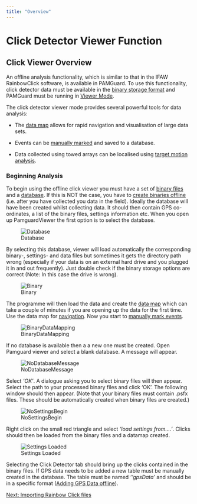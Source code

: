 ```yaml
---
title: "Overview"
---
```

Click Detector Viewer Function
==============================

Click Viewer Overview
---------------------

An offline analysis functionality, which is similar to that in the IFAW RainbowClick software, is available in PAMGuard. To use this functionality, click detector data must be available in the [binary storage format](../../../utilities/BinaryStore/docs/binarystore_overview.html) and PAMGuard must be running in [Viewer Mode](../../../overview/PamMasterHelp/docs/viewerMode.html).

The click detector viewer mode provides several powerful tools for data analysis:

*   The [data map](../../../utilities/datamap/docs/datamap.html) allows for rapid navigation and visualisation of large data sets.
    
*   Events can be [manually marked](offline_MarkingOutEvents.html) and saved to a database.
    
*   Data collected using towed arrays can be localised using [target motion analysis](../../../localisation/targetmotion/docs/targetmotion_overview.html).
    

### Beginning Analysis

To begin using the offline click viewer you must have a set of [binary files](../../../utilities/BinaryStore/docs/binarystore_overview.html) and a [database](../../../utilities/generalDatabaseHelp/docs/database_database.html). If this is NOT the case, you have to [create binaries offline](../../../utilities/BinaryStore/docs/CreateBinariesOffline.html) (i.e. after you have collected you data in the field). Ideally the database will have been created whilst collecting data. It should then contain GPS co-ordinates, a list of the binary files, settings information etc. When you open up PamguardViewer the first option is to select the database.  
  

![Database](images/Database.png)

  
  

By selecting this database, viewer will load automatically the corresponding binary-, settings- and data files but sometimes it gets the directory path wrong (especially if your data is on an external hard drive and you plugged it in and out frequently). Just double check if the binary storage options are correct (Note: In this case the drive is wrong).

  
  

![Binary](images/Binary.png)

  
  

The programme will then load the data and create the [data map](../../../utilities/datamap/docs/datamap.html) which can take a couple of minutes if you are opening up the data for the first time. Use the data map for [navigation](../../../detectors/clickDetectorHelp/docs/offline_Navigating.html). Now you start to [manually mark events](offline_MarkingOutEvents.html).

  
  

![BinaryDataMapping](images/BinaryDataMapping.png)

  
  

If no database is available then a a new one must be created. Open Pamguard viewer and select a blank database. A message will appear.

  
  

![NoDatabaseMessage](images/NoDatabaseMessage.png)

  
  

Select _'OK'_. A dialogue asking you to select binary files will then appear. Select the path to your processed binary files and click 'OK'. The following window should then appear. (Note that your binary files must contain .psfx files. These should be automatically created when binary files are created.)

  
  

![NoSettingsBegin](images/NoSettingsBegin.png)

  
  

Right click on the small red triangle and select _'load settings from....'_. Clicks should then be loaded from the binary files and a datamap created.

  
  

![Settings Loaded](images/Settings%20Loaded.png)

  
  

Selecting the Click Detector tab should bring up the clicks contained in the binary files. If GPS data needs to be added a new table must be manually created in the database. The table must be named _''gpsData'_ and should be in a specific format ([Adding GPS Data offline](../../../detectors/clickDetectorHelp/docs/offline_AddingGPSData.html)).  
  
  

[Next: Importing Rainbow Click files](offline_ImportingRBC.html)
